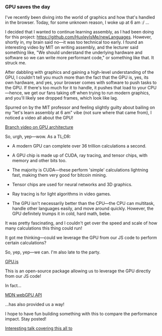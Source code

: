 ### GPU saves the day

I've recently been diving into the world of graphics and how that's handled in the browser. Today, for some unknown reason, I woke up at 6 am :/ ...

I decided that I wanted to continue learning assembly, as I had been doing for this project: https://github.com/HuxleyIsMe/newLanguages. However, shortly in, my brain said no—it was too technical too early. I found an interesting video by MIT on writing assembly, and the lecturer said something like, "We should understand the underlying hardware and software so we can write more performant code," or something like that. It struck me.

After dabbling with graphics and gaining a high-level understanding of the GPU, I couldn't tell you much more than the fact that the GPU is, yes, its own hardware, and yes, your browser comes with software to push tasks to the GPU. If there's too much for it to handle, it pushes that load to your CPU—hence, we get our fans taking off when trying to run modern graphics, and you'll likely see dropped frames, which look like lag.

Spurred on by the MIT professor and feeling slightly guilty about bailing on my "let's learn assembly at 6 am" vibe (not sure where that came from), I noticed a video all about the GPU!

[Branch video on GPU architecture](https://www.youtube.com/watch?v=h9Z4oGN89MU)

So, urgh, yep—wow. As a TL;DR:

-   A modern GPU can complete over 36 trillion calculations a second.

-   A GPU chip is made up of CUDA, ray tracing, and tensor chips, with memory and other bits too.

-   The majority is CUDA—these perform 'simple' calculations lightning fast, making them very good for bitcoin mining.

-   Tensor chips are used for neural networks and 3D graphics.

-   Ray tracing is for light algorithms in video games.

-   The GPU isn't necessarily better than the CPU—the CPU can multitask, handle other languages easily, and move around quickly. However, the GPU definitely trumps it in cold, hard math, bebe.

It was pretty fascinating, and I couldn't get over the speed and scale of how many calculations this thing could run!

It got me thinking—could we leverage the GPU from our JS code to perform certain calculations?

So, yep, yep—we can. I'm also late to the party.

[GPU.js](https://gpu.rocks/)

This is an open-source package allowing us to leverage the GPU directly from our JS code!

In fact...

[MDN webGPU API](https://developer.mozilla.org/en-US/docs/Web/API/WebGPU_API)

...has also provided us a way!

I hope to have fun building something with this to compare the performance impact. Stay posted!

[Interesting talk covering this all to](https://www.youtube.com/watch?v=03VykHAi_B4)
